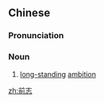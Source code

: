 ==Chinese==
{{zh-forms}}

===Pronunciation===
{{zh-pron
|m=qiánzhì
|cat=n
}}

===Noun===
{{zh-noun}}

# [[long-standing]] [[ambition]]

[[zh:前志]]